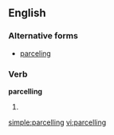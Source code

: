 ==English==

===Alternative forms===
*[[parceling]] 
===Verb===
'''parcelling'''

# {{British}} {{present participle of|[[parcel]]}}

[[simple:parcelling]]
[[vi:parcelling]]